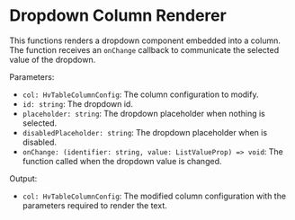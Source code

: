 
<Meta title="Visualizations/Table/Table Renderers/Dropdown Column Renderer" />

# Dropdown Column Renderer

This functions renders a dropdown component embedded into a column. The function receives an `onChange` callback to communicate the selected value of the dropdown.

Parameters:

- `col: HvTableColumnConfig`: The column configuration to modify.
- `id: string`: The dropdown id.
- `placeholder: string`: The dropdown placeholder when nothing is selected.
- `disabledPlaceholder: string`: The dropdown placeholder when is disabled.
- `onChange: (identifier: string, value: ListValueProp) => void`: The function called when the dropdown value is changed.

Output:

- `col: HvTableColumnConfig`: The modified column configuration with the parameters required to render the text.

<Canvas>
  <Story name="Dropdown Column Renderer" story={DropdownColumnRendererStory} />
</Canvas>
